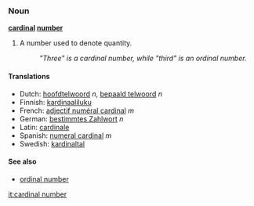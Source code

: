 ===Noun===
'''[[cardinal]] [[number]]'''

# A number used to denote quantity.
#: ''"Three" is a cardinal number, while "third" is an ordinal number.''

====Translations====
*Dutch: [[hoofdtelwoord]] ''n'', [[bepaald telwoord]] ''n''
*Finnish: [[kardinaaliluku]]
*French: [[adjectif numéral cardinal]] ''m''
*German: [[bestimmtes Zahlwort]] ''n''
*Latin: [[cardinale]]
*Spanish: [[numeral cardinal]] ''m''
*Swedish: [[kardinaltal]]

==== See also ====
*[[ordinal number]]

[[it:cardinal number]]